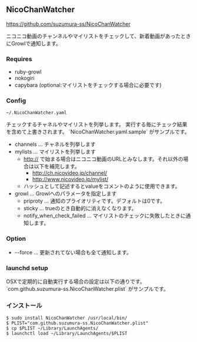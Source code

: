 == NicoChanWatcher ==
https://github.com/suzumura-ss/NicoChanWatcher

ニコニコ動画のチャンネルやマイリストをチェックして、新着動画があったときにGrowlで通知します。

=== Requires ===
* ruby-growl
* nokogiri
* capybara (optional:マイリストをチェックする場合に必要です)

=== Config ===
 ~/.NicoChanWatcher.yaml
チェックするチャネルやマイリストを列挙します。
実行する毎にチェック結果を含めて上書きされます。
`NicoChanWatcher.yaml.sample` がサンプルです。

* channels  ... チャネルを列挙します
* mylists   ... マイリストを列挙します
** http:// で始まる場合はニコニコ動画のURLとみなします。それ以外の場合は以下を補完します。
*** http://ch.nicovideo.jp/channel/
*** http://www.nicovideo.jp/mylist/
** ハッシュとして記述するとvalueをコメントのように使用できます。
* growl     ... Growlへのパラメータを指定します
** priproty  ... 通知のプライオリティです。デフォルトは0です。
** sticky    ... trueのとき自動的に消えなくなります。
** notify_when_check_failed ... マイリストのチェックに失敗したときに通知します。

=== Option ===
* --force   ... 更新されてない場合も全て通知します。

=== launchd setup ===
OSXで定期的に自動実行する場合の設定は以下の通りです。
`com.github.suzumura-ss.NicoChanWatcher.plist` がサンプルです。

=== インストール ===
 $ sudo install NicoChanWatcher /usr/local/bin/
 $ PLIST="com.github.suzumura-ss.NicoChanWatcher.plist"
 $ cp $PLIST ~/Library/LaunchAgents/
 $ launchctl load ~/Library/LaunchAgents/$PLIST
